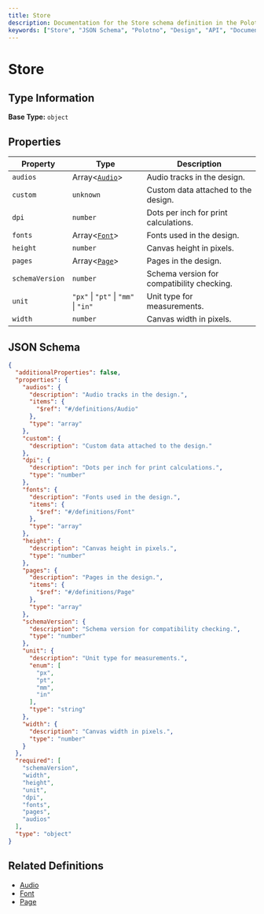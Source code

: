 ```yaml
---
title: Store
description: Documentation for the Store schema definition in the Polotno Design JSON Schema.
keywords: ["Store", "JSON Schema", "Polotno", "Design", "API", "Documentation"]
---
```


# Store



## Type Information

**Base Type:** `object`



## Properties


| Property | Type | Description |
|----------|------|----------|
| `audios` | Array\<[`Audio`](audio)\> | Audio tracks in the design. |
| `custom` | `unknown` | Custom data attached to the design. |
| `dpi` | `number` | Dots per inch for print calculations. |
| `fonts` | Array\<[`Font`](font)\> | Fonts used in the design. |
| `height` | `number` | Canvas height in pixels. |
| `pages` | Array\<[`Page`](page)\> | Pages in the design. |
| `schemaVersion` | `number` | Schema version for compatibility checking. |
| `unit` | `"px"` \| `"pt"` \| `"mm"` \| `"in"` | Unit type for measurements. |
| `width` | `number` | Canvas width in pixels. |



## JSON Schema

```json
{
  "additionalProperties": false,
  "properties": {
    "audios": {
      "description": "Audio tracks in the design.",
      "items": {
        "$ref": "#/definitions/Audio"
      },
      "type": "array"
    },
    "custom": {
      "description": "Custom data attached to the design."
    },
    "dpi": {
      "description": "Dots per inch for print calculations.",
      "type": "number"
    },
    "fonts": {
      "description": "Fonts used in the design.",
      "items": {
        "$ref": "#/definitions/Font"
      },
      "type": "array"
    },
    "height": {
      "description": "Canvas height in pixels.",
      "type": "number"
    },
    "pages": {
      "description": "Pages in the design.",
      "items": {
        "$ref": "#/definitions/Page"
      },
      "type": "array"
    },
    "schemaVersion": {
      "description": "Schema version for compatibility checking.",
      "type": "number"
    },
    "unit": {
      "description": "Unit type for measurements.",
      "enum": [
        "px",
        "pt",
        "mm",
        "in"
      ],
      "type": "string"
    },
    "width": {
      "description": "Canvas width in pixels.",
      "type": "number"
    }
  },
  "required": [
    "schemaVersion",
    "width",
    "height",
    "unit",
    "dpi",
    "fonts",
    "pages",
    "audios"
  ],
  "type": "object"
}
```

## Related Definitions

- [Audio](audio)
- [Font](font)
- [Page](page)

